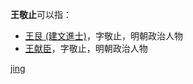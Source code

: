 '''王敬止'''可以指：
* [[王艮_(建文進士)|王艮 (建文進士)]]，字敬止，明朝政治人物
* [[王献臣|王献臣]]，字敬止，明朝政治人物

{{disambig}}

[[Category:三字王姓人名消歧义|jing]]